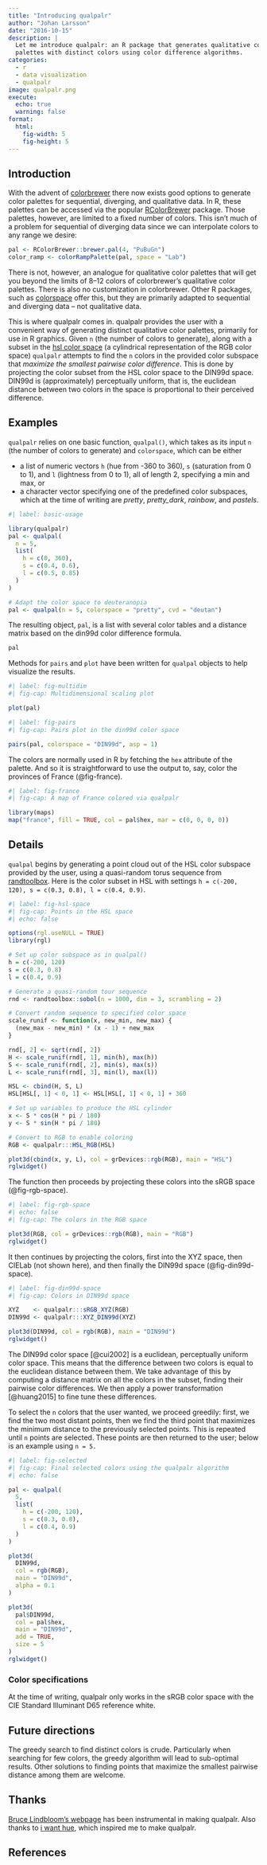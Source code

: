 ```yaml
---
title: "Introducing qualpalr"
author: "Johan Larsson"
date: "2016-10-15"
description: |
  Let me introduce qualpalr: an R package that generates qualitative color
  palettes with distinct colors using color difference algorithms.
categories:
  - r
  - data visualization
  - qualpalr
image: qualpalr.png
execute:
  echo: true
  warning: false
format:
  html:
    fig-width: 5
    fig-height: 5
---
```


## Introduction

With the advent of [colorbrewer](http://colorbrewer2.org/) there now exists good options to generate color palettes for sequential, diverging, and qualitative data. In R, these palettes can be accessed via the popular [RColorBrewer](https://cran.r-project.org/package=RColorBrewer) package. Those palettes, however, are limited to a fixed number of colors. This isn't much of a problem for sequential of diverging data since we can interpolate colors to any range we desire:

```r
pal <- RColorBrewer::brewer.pal(4, "PuBuGn")
color_ramp <- colorRampPalette(pal, space = "Lab") 
```

There is not, however, an analogue for qualitative color palettes that will get you beyond the limits of 8--12 colors of colorbrewer's qualitative color palettes. There is also no customization in colorbrewer. Other R packages, such as [colorspace](https://cran.r-project.org/package=colorspace) offer this, but they are primarily adapted to sequential and diverging data -- not qualitative data.

This is where qualpalr comes in. qualpalr provides the user with a convenient way of generating distinct qualitative color palettes, primarily for use in R graphics. Given `n` (the number of colors to generate), along with a subset in the [hsl color space](https://en.wikipedia.org/wiki/HSL_and_HSV) (a cylindrical representation of the RGB color space) `qualpalr` attempts to find the `n` colors in the provided color subspace that *maximize the smallest pairwise color difference*. This is done by projecting the color subset from the HSL color space to the DIN99d space. DIN99d is (approximately) perceptually uniform, that is, the euclidean distance between two colors in the space is proportional to their perceived difference.

## Examples

`qualpalr` relies on one basic function, `qualpal()`, which takes as its input `n` (the number of colors to generate) and `colorspace`, which can be either

* a list of numeric vectors `h` (hue from -360 to 360), `s` (saturation from 0 to 1), and `l` (lightness from 0 to 1), all of length 2, specifying a min and max, or
* a character vector specifying one of the predefined color subspaces, which at the time of writing are *pretty*, *pretty_dark*, *rainbow*, and *pastels*.

```r
#| label: basic-usage

library(qualpalr)
pal <- qualpal(
  n = 5,
  list(
    h = c(0, 360),
    s = c(0.4, 0.6),
    l = c(0.5, 0.85)
  )
)

# Adapt the color space to deuteranopia
pal <- qualpal(n = 5, colorspace = "pretty", cvd = "deutan")
```

The resulting object, `pal`, is a list with several color tables and a distance
matrix based on the din99d color difference formula.

```r
pal
```

Methods for `pairs` and `plot` have been written for `qualpal` objects to help
visualize the results.

```r
#| label: fig-multidim
#| fig-cap: Multidimensional scaling plot

plot(pal)
```

```r
#| label: fig-pairs
#| fig-cap: Pairs plot in the din99d color space

pairs(pal, colorspace = "DIN99d", asp = 1)
```

The colors are normally used in R by fetching the `hex` attribute of the palette.
And so it is straightforward to use the output to, say, color the 
provinces of France (@fig-france).

```r
#| label: fig-france
#| fig-cap: A map of France colored via qualpalr

library(maps)
map("france", fill = TRUE, col = pal$hex, mar = c(0, 0, 0, 0))
```

## Details

`qualpal` begins by generating a point cloud out of the HSL color subspace
provided by the user, using a quasi-random torus sequence from
[randtoolbox](https://cran.r-project.org/package=randtoolbox). Here is the
color subset in HSL with settings `h = c(-200, 120), s = c(0.3, 0.8), l =
c(0.4, 0.9)`.

```r
#| label: fig-hsl-space
#| fig-cap: Points in the HSL space
#| echo: false

options(rgl.useNULL = TRUE)
library(rgl)

# Set up color subspace as in qualpal()
h = c(-200, 120)
s = c(0.3, 0.8)
l = c(0.4, 0.9)

# Generate a quasi-random tour sequence
rnd <- randtoolbox::sobol(n = 1000, dim = 3, scrambling = 2)

# Convert random sequence to specified color space
scale_runif <- function(x, new_min, new_max) {
  (new_max - new_min) * (x - 1) + new_max
}

rnd[, 2] <- sqrt(rnd[, 2])
H <- scale_runif(rnd[, 1], min(h), max(h))
S <- scale_runif(rnd[, 2], min(s), max(s))
L <- scale_runif(rnd[, 3], min(l), max(l))

HSL <- cbind(H, S, L)
HSL[HSL[, 1] < 0, 1] <- HSL[HSL[, 1] < 0, 1] + 360

# Set up variables to produce the HSL cylinder
x <- S * cos(H * pi / 180)
y <- S * sin(H * pi / 180)

# Convert to RGB to enable coloring
RGB <- qualpalr:::HSL_RGB(HSL)

plot3d(cbind(x, y, L), col = grDevices::rgb(RGB), main = "HSL")
rglwidget()
```

The function then proceeds by projecting these colors into the sRGB space
(@fig-rgb-space).

```r
#| label: fig-rgb-space
#| echo: false
#| fig-cap: The colors in the RGB space

plot3d(RGB, col = grDevices::rgb(RGB), main = "RGB")
rglwidget()
```

It then continues by projecting the colors, first into the XYZ space, then
CIELab (not shown here), and then finally the DIN99d space (@fig-din99d-space).

```r
#| label: fig-din99d-space
#| fig-cap: Colors in DIN99d space

XYZ    <- qualpalr:::sRGB_XYZ(RGB)
DIN99d <- qualpalr:::XYZ_DIN99d(XYZ)

plot3d(DIN99d, col = rgb(RGB), main = "DIN99d")
rglwidget()
```

The DIN99d color space [@cui2002] is a euclidean, perceptually uniform color space. This means that the difference between two colors is equal to the euclidean distance between them. We take advantage of this by computing a distance matrix on all the colors in the subset, finding their pairwise color differences. We then apply a power transformation [@huang2015] to fine tune these differences.

To select the `n` colors that the user wanted, we proceed greedily: first, we find the two most distant points, then we find the third point that maximizes the minimum distance to the previously selected points. This is repeated until `n` points are selected. These points are then returned to the user; below is an example using `n = 5.`

```r
#| label: fig-selected
#| fig-cap: Final selected colors using the qualpalr algorithm
#| echo: false

pal <- qualpal(
  5,
  list(
    h = c(-200, 120),
    s = c(0.3, 0.8),
    l = c(0.4, 0.9)
  )
)

plot3d(
  DIN99d,
  col = rgb(RGB),
  main = "DIN99d",
  alpha = 0.1
)

plot3d(
  pal$DIN99d,
  col = pal$hex,
  main = "DIN99d",
  add = TRUE,
  size = 5
)
rglwidget()
```

### Color specifications

At the time of writing, qualpalr only works in the sRGB color space with the CIE Standard Illuminant D65 reference white. 

## Future directions

The greedy search to find distinct colors is crude. Particularly when searching
for few colors, the greedy algorithm will lead to sub-optimal results. Other
solutions to finding points that maximize the smallest pairwise distance 
among them are welcome.

## Thanks

[Bruce Lindbloom's webpage](http://www.brucelindbloom.com/) has
been instrumental in making qualpalr. Also thanks to
[i want hue](http://tools.medialab.sciences-po.fr/iwanthue/), which inspired me
to make qualpalr.

## References
